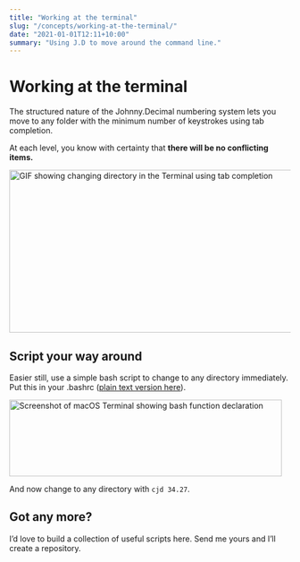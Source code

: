 ```yaml
---
title: "Working at the terminal"
slug: "/concepts/working-at-the-terminal/"
date: "2021-01-01T12:11+10:00"
summary: "Using J.D to move around the command line."
---
```



# Working at the terminal

The structured nature of the Johnny.Decimal numbering system lets you move to any folder with the minimum number of keystrokes using tab completion.

At each level, you know with certainty that **there will be no conflicting items.**

<img
	src={terminal_cd_id3427}
	alt="GIF showing changing directory in the Terminal using tab completion"
	width="620"
	height="291"
	className="screenshot"
/>

## Script your way around

Easier still, use a simple bash script to change to any directory immediately. Put this in your <span className="border border-gray-600 bg-gray-200 rounded-sm p-1 font-jdmono">.bashrc</span> (<a href="https://gist.github.com/johnnydecimal/cab3a02bce70dab7a4567d460d5c36e2">plain text version here</a>).

<img
	src={terminal_bash_function}
	alt="Screenshot of macOS Terminal showing bash function declaration"
	width="488"
	height="137"
	className="screenshot mb-4"
/>

And now change to any directory with <span className="border border-gray-600 bg-gray-200 rounded-sm p-1 font-jdmono">`cjd 34.27`</span>.

## Got any more?

I’d love to build a collection of useful scripts here. <Link to="/contact/">Send me yours</Link> and I’ll create a repository.

<Navigation
	backURL="/concepts/what-about-00-09/"
	backTitle="What about 00-09?"
	nextURL="/concepts/exceptions-to-the-rules/"
	nextTitle="Exceptions to the rules"
/>
